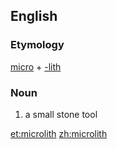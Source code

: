 ==English==
===Etymology===
[[micro]] + [[-lith]]

===Noun===
{{wikipedia}}
{{en-noun}}
#a small stone tool

[[et:microlith]]
[[zh:microlith]]